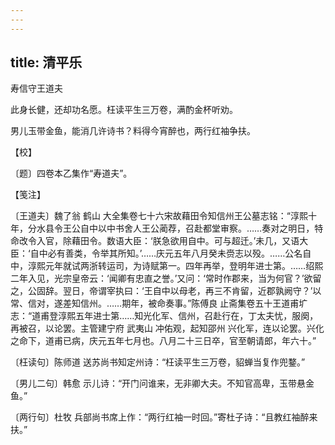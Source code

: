 ```yaml
---
---
---
```

title: 清平乐
---



寿信守王道夫





此身长健，还却功名愿。枉读平生三万卷，满酌金杯听劝。

男儿玉带金鱼，能消几许诗书？料得今宵醉也，两行红袖争扶。





【校】


〔题〕四卷本乙集作“寿道夫”。





【笺注】


〔王道夫〕魏了翁 鹤山 大全集卷七十六宋故藉田令知信州王公墓志铭：“淳熙十年，分水县令王公自中以中书舍人王公蔺荐，召赴都堂审察。……奏对之明日，特命改令入官，除藉田令。数语大臣：‘朕急欲用自中。可与超迁。’未几，又语大臣：‘自中必有善类，令举其所知。’……庆元五年八月癸未赍志以殁。……公名自中，淳熙元年就试两浙转运司，为诗赋第一。四年再举，登明年进士第。……绍熙二年入见，光宗皇帝云：‘闻卿有忠直之誉。’又问：‘常时作郡来，当为何官？’欲留之，公固辞。翌日，帝谓宰执曰：‘王自中以母老，再三不肯留，近郡孰阙守？’以常、信对，遂差知信州。……期年，被命奏事。”陈傅良 止斋集卷五十王道甫圹志：“道甫登淳熙五年进士第……知光化军、信州，召赴行在，丁太夫忧，服阕，再被召，以论罢。主管建宁府 武夷山 冲佑观，起知邵州 兴化军，连以论罢。兴化之命下，道甫已病，庆元五年七月也。八月二十三日卒，官至朝请郎，年六十。”

〔枉读句〕陈师道 送苏尚书知定州诗：“枉读平生三万卷，貂蝉当复作兜鍪。”

〔男儿二句〕韩愈 示儿诗：“开门问谁来，无非卿大夫。不知官高卑，玉带悬金鱼。”

〔两行句〕杜牧 兵部尚书席上作：“两行红袖一时回。”寄杜子诗：“且教红袖醉来扶。”